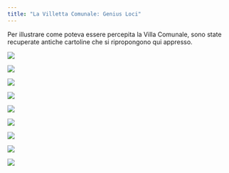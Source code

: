 ```yaml
---
title: "La Villetta Comunale: Genius Loci"
---
```


Per illustrare come poteva essere percepita la Villa Comunale, sono state recuperate antiche cartoline che si ripropongono qui appresso.

![](/assets/img/VCA-1947-.jpg)

![](/assets/img/VCA-1948-.jpg)

![](/assets/img/VCA-1949-.jpg)

![](/assets/img/VCA-1950-.jpg)

![](/assets/img/VCA-1954.jpg)

![](/assets/img/VCA-1955.jpg)

![](/assets/img/VCA-1965.jpg)

![](/assets/img/VCA-1966.jpg)

![](/assets/img/VCA-1970-.jpg)